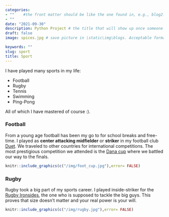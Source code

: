 ```yaml
---
categories:  
- ""    #the front matter should be like the one found in, e.g., blog2.md. It cannot be like the normal Rmd we used
- ""
date: "2021-09-30"
description: Python Project # the title that will show up once someone gets to this page
draft: false
image: spices.jpg # save picture in \static\img\blogs. Acceptable formats= jpg, jpeg, or png . Your iPhone pics wont work

keywords: ""
slug: sport
title: Sport
---
```


I have played many sports in my life: 
 
 * Football
 * Rugby
 * Tennis
 * Swimming
 * Ping-Pong

All of which I have mastered of course :). 

### Football

From a young age football has been my go to for school breaks and free-time. I played as **center attacking midfielder** or **striker** in my football club [Duet](https://www.sportingduetacademy.com/). We traveled to other countries for international competitions. The most prestigious competition we attended is the [Dana cup](https://www.danacup.dk/en/) where we battled our way to the finals. 

```r
knitr::include_graphics(c("/img/foot_cup.jpg"),error= FALSE)
```


### Rugby

Rugby took a big part of my sports career. I played inside-striker for the [Rugby Ironsides](https://www.ironsidesrugby.com/), the one who is supposed to tackle the big guys. This proves that size doesn't matter and your real power is your will. 

```r
knitr::include_graphics(c("/img/rugby.jpg"),error= FALSE)
```

